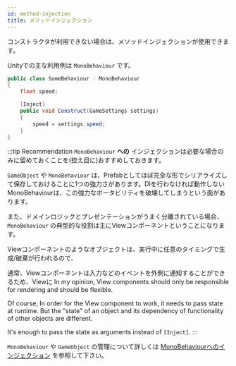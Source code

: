 ```yaml
---
id: method-injection
title: メソッドインジェクション
---
```


コンストラクタが利用できない場合は、メソッドインジェクションが使用できます。

Unityでの主な利用例は `MonoBehaviour` です。

```csharp
public class SomeBehaviour : MonoBehaviour
{
    float speed;

    [Inject]
    public void Construct(GameSettings settings)
    {
        speed = settings.speed;
    }
}
```

:::tip Recommendation
`MonoBehaviour` **への** インジェクションは必要な場合のみに留めておくことを(控え目に)おすすめしておきます。

`GameObject` や `MonoBehaviour` は、Prefabとしてほぼ完全な形でシリアライズして保存しておけることに1つの強力さがあります。DIを行わなければ動作しないMonoBehaviourは、この強力なポータビリティを破壊してしまうという面があります。

また、ドメインロジックとプレゼンテーションがうまく分離されている場合、`MonoBehaviour` の典型的な役割は主にViewコンポーネントということになります。

Viewコンポーネントのようなオブジェクトは、実行中に任意のタイミングで生成/破棄が行われるので、

通常、Viewコンポーネントは入力などのイベントを外側に通知することができるため、Viewに
In my opinion, View components should only be responsible for rendering and should be flexible.

Of course, In order for the View component to work, it needs to pass state at runtime.
But the "state" of an object and its dependency of functionality of other objects are different.

It's enough to pass the state as arguments instead of `[Inject]`.
:::

`MonoBehaviour` や `GameObject` の管理について詳しくは [MonoBehaviourへのインジェクション](gameobject-injection) を参照して下さい。